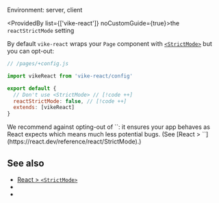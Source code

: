 
Environment: server, client  

<ProvidedBy list={['vike-react']} noCustomGuide={true}>the `reactStrictMode` setting</ProvidedBy>

By default `vike-react` wraps your <Link href="/Page">`Page` component</Link> with [`<StrictMode>`](https://react.dev/reference/react/StrictMode) but you can opt-out:

```js
// /pages/+config.js

import vikeReact from 'vike-react/config'

export default {
  // Don't use <StrictMode> // [!code ++]
  reactStrictMode: false, // [!code ++]
  extends: [vikeReact]
}
```

<Warning>
  We recommend against opting-out of `<StrictMode>`: it ensures your app behaves as React expects which means much less potential bugs. (See [React > `<StrictMode>`](https://react.dev/reference/react/StrictMode).)
</Warning>


## See also

- [React > `<StrictMode>`](https://react.dev/reference/react/StrictMode)
- <Link href="/vike-react"/>
- <Link href="/settings"/>
